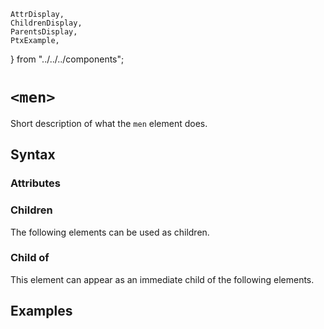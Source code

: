     AttrDisplay,
    ChildrenDisplay,
    ParentsDisplay,
    PtxExample,
} from "../../../components";

# `<men>`

Short description of what the `men` element does.

## Syntax

### Attributes

<AttrDisplay name="men" />

### Children

The following elements can be used as children.

<ChildrenDisplay name="men" />

### Child of

This element can appear as an immediate child of the following elements.

<ParentsDisplay name="men" />

## Examples

    